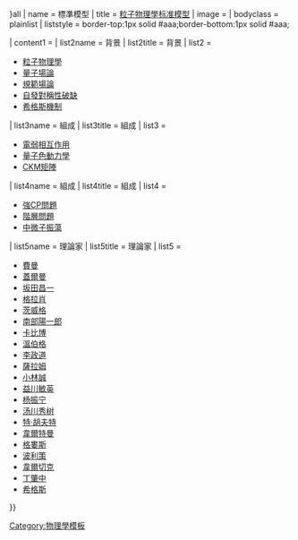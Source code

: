 {{sidebar with collapsible lists
| expanded       = {{{cTopic|{{{1|}}}}}}<noinclude>all</noinclude>
| name           = 標準模型
| title          = [[粒子物理學]][[标准模型]]
| image          = {{File2|zh-hans=Standard Model of Elementary Particles zh-hans.svg|zh-hant=Standard Model of Elementary Particles zh-hant.svg|200px}}
| bodyclass      = plainlist
| liststyle      = border-top:1px solid #aaa;border-bottom:1px solid #aaa;

| content1       = 
| list2name      = 背景
| list2title     = 背景
| list2          = 
* [[粒子物理學]]
* [[量子場論]] 
* [[規範場論]] 
* [[自發對稱性破缺]]
* [[希格斯機制]]

| list3name      = 組成
| list3title     = 組成
| list3          = 
* [[電弱相互作用]]
* [[量子色動力學]]
* [[CKM矩陣]]

| list4name      = 組成
| list4title     = 組成
| list4          = 
* [[強CP問題]] 
* [[階層問題]]
* [[中微子振蕩]]

| list5name      = 理論家
| list5title     = 理論家
| list5          = <div class="hlist">
* [[理查德·費曼|費曼]]
* [[默里·蓋爾曼|蓋爾曼]]
* [[坂田昌一]]
* [[謝爾登·格拉肖|格拉肖]]
* [[喬治·茨威格|茨威格]]
* [[南部陽一郎]]
* [[尼古拉·卡比博|卡比博]]
* [[史蒂文·溫伯格|溫伯格]]
* [[李政道]]
* [[阿卜杜勒·薩拉姆|薩拉姆]]
* [[小林誠]]
* [[益川敏英]]
* [[杨振宁]]
* [[汤川秀树]]
* [[傑拉德·特·胡夫特|特·胡夫特]]
* [[馬丁紐斯·韋爾特曼|韋爾特曼]]
* [[戴維·格婁斯|格婁斯]]
* [[休·波利策|波利策]]
* [[弗朗克·韋爾切克|韋爾切克]]
* [[丁肇中]]
* [[彼得·希格斯|希格斯]]
</div>
}}<noinclude>
[[Category:物理學模板]]
</noinclude>